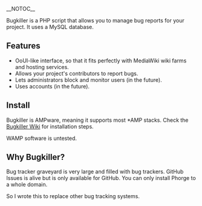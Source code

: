 __NOTOC__

Bugkiller is a PHP script that allows you to manage bug reports for your
project. It uses a MySQL database.

==Features==

* OoUI-like interface, so that it fits perfectly with MediaWiki wiki farms and hosting services.
* Allows your project's contributors to report bugs.
* Lets administrators block and monitor users (in the future).
* Uses accounts (in the future).

==Install==

Bugkiller is AMPware, meaning it supports most <nowiki>*</nowiki>AMP stacks.
Check the [https://github.com/TylerMS887/bugkiller/wiki Bugkiller Wiki]
for installation steps.

WAMP software is untested.

==Why Bugkiller?==

Bug tracker graveyard is very large and filled with bug trackers.
GitHub Issues is alive but is only available for GitHub.
You can only install Phorge to a whole domain.

So I wrote this to replace other bug tracking systems.
